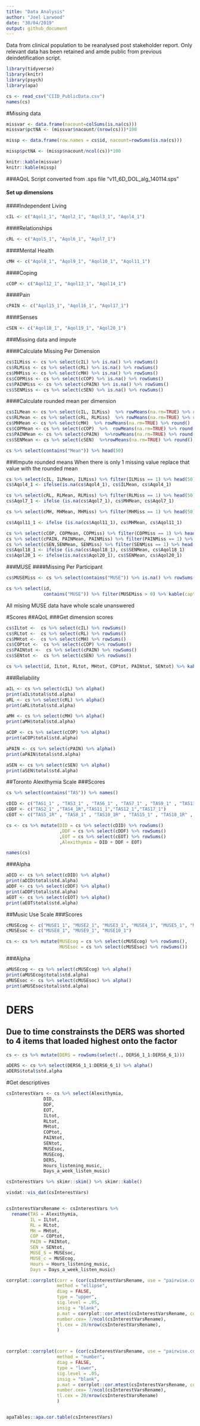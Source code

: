 ```yaml
---
title: "Data Analysis"
author: "Joel Larwood"
date: "30/04/2019"
output: github_document 
---
```


Data from clinical population to be reanalysed post stakeholder report. Only relevant data has been retained and amde public from previous deindetification script. 

```r
library(tidyverse)
library(knitr)
library(psych)
library(apa)
```

```r
cs <- read_csv("CIID_PublicData.csv")
names(cs)
```

#Missing data 
```r
missvar <- data.frame(nacount=colSums(is.na(cs)))
missvar$pctNA <- (missvar$nacount/(nrow(cs)))*100

missp <- data.frame(row.names = cs$id, nacount=rowSums(is.na(cs)))

missp$pctNA <- (missp$nacount/ncol(cs))*100

knitr::kable(missvar)
knitr::kable(missp)

```

###AQoL
Script converted from .sps file "v11_6D_DOL_alg_140114.sps"

#### Set up dimensions
####Independent Living 
```r
cIL <- c("Aqol1_1", "Aqol2_1", "Aqol3_1", "Aqol4_1")
```

####Relationships 
```r
cRL <- c("Aqol5_1", "Aqol6_1", "Aqol7_1")
```

####Mental Health
```r
cMH <- c("Aqol8_1", "Aqol9_1", "Aqol10_1", "Aqol11_1")
```

####Coping
```r
cCOP <- c("Aqol12_1", "Aqol13_1", "Aqol14_1")
```

####Pain
```r
cPAIN <- c("Aqol15_1", "Aqol16_1", "Aqol17_1")
```

####Senses 
```r
cSEN <- c("Aqol18_1", "Aqol19_1", "Aqol20_1")
```

###Missing data and impute 

####Calculate Missing Per Dimension
```r
cs$ILMiss <- cs %>% select(cIL) %>% is.na() %>% rowSums()
cs$RLMiss <- cs %>% select(cRL) %>% is.na() %>% rowSums()
cs$MHMiss <- cs %>% select(cMH) %>% is.na() %>% rowSums()
cs$COPMiss <- cs %>% select(cCOP) %>% is.na() %>% rowSums()
cs$PAINMiss <- cs %>% select(cPAIN) %>% is.na() %>% rowSums()
cs$SENMiss <- cs %>% select(cSEN) %>% is.na() %>% rowSums()
```


####Calculate rounded mean per dimension
```r

cs$ILMean <- cs %>% select(cIL, ILMiss)  %>% rowMeans(na.rm=TRUE) %>% round()
cs$RLMean <- cs %>% select(cRL, RLMiss)  %>% rowMeans(na.rm=TRUE) %>% round()
cs$MHMean <- cs %>% select(cMH)  %>% rowMeans(na.rm=TRUE) %>% round()
cs$COPMean <- cs %>% select(cCOP)  %>%  rowMeans(na.rm=TRUE) %>% round()
cs$PAINMean <- cs %>% select(cPAIN)  %>%rowMeans(na.rm=TRUE) %>% round()
cs$SENMean <- cs %>% select(cSEN)  %>%rowMeans(na.rm=TRUE) %>% round()

cs %>% select(contains("Mean")) %>% head(50)
```

###Impute rounded means 
When there is only 1 missing value replace that value with the rounded mean 

```r

cs %>% select(cIL, ILMean, ILMiss) %>% filter(ILMiss == 1) %>% head(50)
cs$Aqol4_1 <- ifelse(is.na(cs$Aqol4_1), cs$ILMean, cs$Aqol4_1)

cs %>% select(cRL, RLMean, RLMiss) %>% filter(RLMiss == 1) %>% head(50)
cs$Aqol7_1 <- ifelse (is.na(cs$Aqol7_1), cs$MHMean, cs$Aqol7_1)

cs %>% select(cMH, MHMean, MHMiss) %>% filter(MHMiss == 1) %>% head(50)

cs$Aqol11_1 <- ifelse (is.na(cs$Aqol11_1), cs$MHMean, cs$Aqol11_1)

cs %>% select(cCOP, COPMean, COPMiss) %>% filter(COPMiss == 1) %>% head(50)
cs %>% select(cPAIN, PAINMean, PAINMiss) %>% filter(PAINMiss == 1) %>% head(50)
cs %>% select(cSEN,SENMean, SENMiss) %>% filter(SENMiss == 1) %>% head(50)
cs$Aqol18_1 <- ifelse (is.na(cs$Aqol18_1), cs$SENMean, cs$Aqol18_1)
cs$Aqol20_1 <- ifelse(is.na(cs$Aqol20_1), cs$SENMean, cs$Aqol20_1)
```

###MUSE 
####Missing Per Participant
```r
cs$MUSEMiss <- cs %>% select(contains("MUSE")) %>% is.na() %>% rowSums()

cs %>% select(id, 
              contains("MUSE")) %>% filter(MUSEMiss > 0) %>% kable(caption = "Participants with missing MUSE data")
```

All mising MUSE data have whole scale unanswered

#Scores
##AQoL
###Get dimension scores 
```r
cs$ILtot <-  cs %>% select(cIL) %>% rowSums()
cs$RLtot <-  cs %>% select(cRL) %>% rowSums()
cs$MHtot <-  cs %>% select(cMH) %>% rowSums()
cs$COPtot <-  cs %>% select(cCOP) %>% rowSums()
cs$PAINtot <-  cs %>% select(cPAIN) %>% rowSums()
cs$SENtot <-  cs %>% select(cSEN) %>% rowSums()

cs %>% select(id, ILtot, RLtot, MHtot, COPtot, PAINtot, SENtot) %>% kable()
```
###Reliability 

```r
aIL <- cs %>% select(cIL) %>% alpha()
print(aIL$total$std.alpha)
aRL <- cs %>% select(cRL) %>% alpha()
print(aRL$total$std.alpha)

aMH <- cs %>% select(cMH) %>% alpha()
print(aMH$total$std.alpha)

aCOP <- cs %>% select(cCOP) %>% alpha()
print(aCOP$total$std.alpha)

aPAIN <- cs %>% select(cPAIN) %>% alpha()
print(aPAIN$total$std.alpha)

aSEN <- cs %>% select(cSEN) %>% alpha()
print(aSEN$total$std.alpha)

```


##Toronto Alexithymia Scale 
###Scores 
```r
cs %>% select(contains("TAS")) %>% names()

cDID <- c("TAS1_1" , "TAS3_1" , "TAS6_1" , "TAS7_1" , "TAS9_1" , "TAS13_1" , "TAS14_1")
cDDF <- c("TAS2_1" ,"TAS4_1R","TAS11_1","TAS12_1","TAS17_1")
cEOT <- c("TAS5_1R" , "TAS8_1" , "TAS10_1R" , "TAS15_1" , "TAS18_1R" , "TAS19_1R" , "TAS20_1")

cs <- cs %>% mutate(DID = cs %>% select(cDID) %>% rowSums()
                    ,DDF = cs %>% select(cDDF) %>% rowSums()
                    ,EOT = cs %>% select(cEOT) %>% rowSums()
                    ,Alexithymia = DID + DDF + EOT)

names(cs) 
```
###Alpha
```r
aDID <- cs %>% select(cDID) %>% alpha() 
print(aDID$total$std.alpha)
aDDF <- cs %>% select(cDDF) %>% alpha()
print(aDDF$total$std.alpha)
aEOT <- cs %>% select(cEOT) %>% alpha()
print(aEOT$total$std.alpha)
```

##Music Use Scale 
###Scores
```r
cMUSEcog <- c("MUSE1_1", "MUSE2_1", "MUSE3_1", "MUSE4_1", "MUSE5_1", "MUSE6_1", "MUSE7_1")
cMUSEsoc <- c("MUSE8_1", "MUSE9_1", "MUSE10_1")

cs <- cs %>% mutate(MUSEcog = cs %>% select(cMUSEcog) %>% rowSums(),
                    MUSEsoc = cs %>% select(cMUSEsoc) %>% rowSums()) 
```

###Alpha 
```r
aMUSEcog <- cs %>% select(cMUSEcog) %>% alpha()
print(aMUSEcog$total$std.alpha)
aMUSEsoc <- cs %>% select(cMUSEsoc) %>% alpha()
print(aMUSEsoc$total$std.alpha)
```


# DERS 
## Due to time constrainsts the DERS was shorted to 4 items that loaded highest onto the factor

```r
cs <- cs %>% mutate(DERS = rowSums(select(., DERS6_1_1:DERS6_6_1)))

aDERS <- cs %>% select(DERS6_1_1:DERS6_6_1) %>% alpha()
aDERS$total$std.alpha
```

#Get descriptives 
```r
csInterestVars <- cs %>% select(Alexithymia,
              DID,
              DDF,
              EOT,
              ILtot,
              RLtot,
              MHtot,
              COPtot,
              PAINtot,
              SENtot,
              MUSEsoc,
              MUSEcog,
              DERS,
              Hours_listening_music,
              Days_a_week_listen_music) 

csInterestVars %>% skimr::skim() %>% skimr::kable()
```

```r

visdat::vis_dat(csInterestVars)


csInterestVarsRename <- csInterestVars %>% 
  rename(TAS = Alexithymia,
         IL = ILtot,
         RL = RLtot,
         MH = MHtot,
         COP = COPtot,
         PAIN = PAINtot,
         SEN = SENtot,
         MUSE_S = MUSEsoc,
         MUSE_c = MUSEcog,
         Hours = Hours_listening_music,
         Days = Days_a_week_listen_music)

corrplot::corrplot(corr = (cor(csInterestVarsRename, use = "pairwise.complete.obs")),
                   method = "ellipse",
                   diag = FALSE,
                   type = "upper",
                   sig.level = .05,
                   insig = "blank",
                   p.mat = corrplot::cor.mtest(csInterestVarsRename, conf.level = .95)$p,
                   number.cex= 7/ncol(csInterestVarsRename),
                   tl.cex = 20/nrow(csInterestVarsRename),
                   )



corrplot::corrplot(corr = (cor(csInterestVarsRename, use = "pairwise.complete.obs")),
                   method = "number",
                   diag = FALSE,
                   type = "lower",
                   sig.level = .05,
                   insig = "blank",
                   p.mat = corrplot::cor.mtest(csInterestVarsRename, conf.level = .95)$p, 
                   number.cex= 7/ncol(csInterestVarsRename),
                   tl.cex = 20/nrow(csInterestVarsRename)
                   )


apaTables::apa.cor.table(csInterestVars)
```

